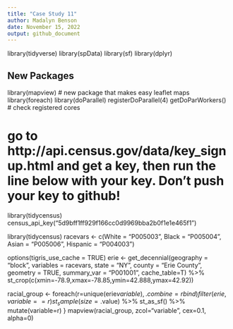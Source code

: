```yaml
---
title: "Case Study 11"
author: Madalyn Benson
date: November 15, 2022
output: github_document
---
```

library(tidyverse)
library(spData)
library(sf)
library(dplyr)

## New Packages
library(mapview) # new package that makes easy leaflet maps
library(foreach)
library(doParallel)
registerDoParallel(4)
getDoParWorkers() # check registered cores

# go to  http://api.census.gov/data/key_signup.html and get a key, then run the line below with your key.  Don't push your key to github!
library(tidycensus)
census_api_key("5d9bff1ff929f166cc0d9969bba2b0f1e1e465f1")

library(tidycensus)
racevars <- c(White = "P005003", 
              Black = "P005004", 
              Asian = "P005006", 
              Hispanic = "P004003")

options(tigris_use_cache = TRUE)
erie <- get_decennial(geography = "block", variables = racevars, 
                  state = "NY", county = "Erie County", geometry = TRUE,
                  summary_var = "P001001", cache_table=T) %>%
                  st_crop(c(xmin=-78.9,xmax=-78.85,ymin=42.888,ymax=42.92))
            
racial_group <- foreach(r=unique(erie$variable),.combine=rbind) %dopar%{
    filter(erie,variable==r) %>%
    st_sample(size =.$value) %>%
    st_as_sf() %>%
    mutate(variable=r)
}
mapview(racial_group, zcol="variable", cex=0.1, alpha=0)